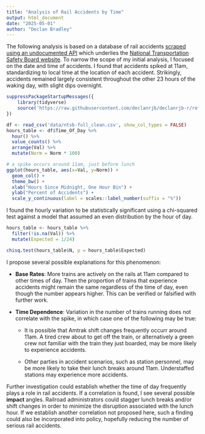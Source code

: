 ```yaml
---
title: "Analysis of Rail Accidents by Time"
output: html_document
date: "2025-05-01"
author: "Declan Bradley"
---
```


The following analysis is based on a database of rail accidents [scraped using an undocumented API](https://github.com/djnf-data-2025/declan-bradley/blob/main/ntsb.ipynb) which underlies the [National Transportation Safety Board website](https://www.ntsb.gov/investigations/Pages/Investigations.aspx). To narrow the scope of my initial analysis, I focused on the date and time of accidents. I found that accidents spiked at 11am, standardizing to local time at the location of each accident. Strikingly, accidents remained largely consistent throughout the other 23 hours of the waking day, with slight dips overnight. 

```r
suppressPackageStartupMessages({
    library(tidyverse)
    source('https://raw.githubusercontent.com/declanrjb/declanrjb-r/refs/heads/main/functions.R')
})

df <- read_csv('data/ntsb-full_clean.csv', show_col_types = FALSE)
hours_table <- df$Time_Of_Day %>%
  hour() %>%
  value_counts() %>%
  arrange(Val) %>%
  mutate(Norm = Norm * 100)

# a spike occurs around 11am, just before lunch
ggplot(hours_table, aes(x=Val, y=Norm)) +
  geom_col() +
  theme_bw() +
  xlab("Hours Since Midnight, One Hour Bin") +
  ylab("Percent of Accidents") +
  scale_y_continuous(label = scales::label_number(suffix = "%"))
```

I found the hourly variation to be statistically significant using a chi-squared test against a model that assumed an even distribution by the hour of day.

```r
hours_table <- hours_table %>%
  filter(!is.na(Val)) %>%
  mutate(Expected = 1/24)

chisq.test(hours_table$N, p = hours_table$Expected)
```

I propose several possible explanations for this phenomenon:

- **Base Rates**: More trains are actively on the rails at 11am compared to other times of day. Then the proportion of trains that experience accidents might remain the same regardless of the time of day, even though the number appears higher. This can be verified or falsified with further work.

- **Time Dependence**: Variation in the number of trains running does not correlate with the spike, in which case one of the following may be true:

    - It is possible that Amtrak shift changes frequently occurr around 11am. A tired crew about to get off the train, or alternatively a green crew not familiar with the train they just boarded, may be more likely to experience accidents.

    - Other parties in accident scenarios, such as station personnel, may be more likely to take their lunch breaks around 11am. Understaffed stations may experience more accidents.

Further investigation could establish whether the time of day frequently plays a role in rail accidents. If a correlation is found, I see several possible **impact** angles. Railroad administrators could stagger lunch breaks and/or shift changes in order to minimize the disruption associated with the lunch hour. If we establish another correlation not proposed here, such a finding could also be incorporated into policy, hopefully reducing the number of serious rail accidents.